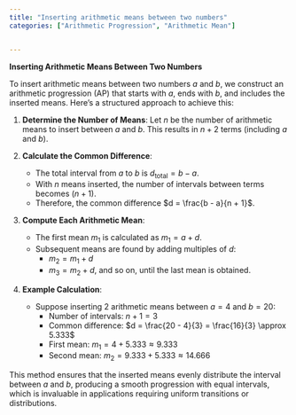 ```yaml
---
title: "Inserting arithmetic means between two numbers"
categories: ["Arithmetic Progression", "Arithmetic Mean"]


---
```




**Inserting Arithmetic Means Between Two Numbers**

To insert arithmetic means between two numbers $a$ and $b$, we construct an arithmetic progression (AP) that starts with $a$, ends with $b$, and includes the inserted means. Here's a structured approach to achieve this:

1. **Determine the Number of Means**: Let $n$ be the number of arithmetic means to insert between $a$ and $b$. This results in $n + 2$ terms (including $a$ and $b$).

2. **Calculate the Common Difference**:
   - The total interval from $a$ to $b$ is $d_{\text{total}} = b - a$.
   - With $n$ means inserted, the number of intervals between terms becomes $(n + 1)$.
   - Therefore, the common difference $d = \frac{b - a}{n + 1}$.

3. **Compute Each Arithmetic Mean**:
   - The first mean $m_1$ is calculated as $m_1 = a + d$.
   - Subsequent means are found by adding multiples of $d$: 
     - $m_2 = m_1 + d$
     - $m_3 = m_2 + d$, and so on, until the last mean is obtained.

4. **Example Calculation**:
   - Suppose inserting 2 arithmetic means between $a = 4$ and $b = 20$:
     - Number of intervals: $n + 1 = 3$
     - Common difference: $d = \frac{20 - 4}{3} = \frac{16}{3} \approx 5.333$
     - First mean: $m_1 = 4 + 5.333 \approx 9.333$
     - Second mean: $m_2 = 9.333 + 5.333 \approx 14.666$

This method ensures that the inserted means evenly distribute the interval between $a$ and $b$, producing a smooth progression with equal intervals, which is invaluable in applications requiring uniform transitions or distributions.
